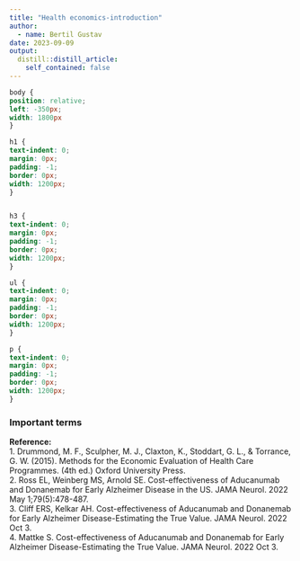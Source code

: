 ```yaml
---
title: "Health economics-introduction"
author:
  - name: Bertil Gustav
date: 2023-09-09
output:
  distill::distill_article:
    self_contained: false
---
```



```css
body {
position: relative;
left: -350px;
width: 1800px
}

h1 {
text-indent: 0;
margin: 0px;
padding: -1;
border: 0px;
width: 1200px;
}


h3 {
text-indent: 0;
margin: 0px;
padding: -1;
border: 0px;
width: 1200px;
}

ul {
text-indent: 0;
margin: 0px;
padding: -1;
border: 0px;
width: 1200px;
}

p {
text-indent: 0;
margin: 0px;
padding: -1;
border: 0px;
width: 1200px;
}
```


### **Important terms**







**Reference:**<br>
1. Drummond, M. F., Sculpher, M. J., Claxton, K., Stoddart, G. L., & Torrance, G. W. (2015). Methods for the Economic Evaluation of Health Care Programmes. (4th ed.) Oxford University Press.<br>
2. Ross EL, Weinberg MS, Arnold SE. Cost-effectiveness of Aducanumab and Donanemab for Early Alzheimer Disease in the US. JAMA Neurol. 2022 May 1;79(5):478-487.<br>
3. Cliff ERS, Kelkar AH. Cost-effectiveness of Aducanumab and Donanemab for Early Alzheimer Disease-Estimating the True Value. JAMA Neurol. 2022 Oct 3.<br>
4. Mattke S. Cost-effectiveness of Aducanumab and Donanemab for Early Alzheimer Disease-Estimating the True Value. JAMA Neurol. 2022 Oct 3.<br>


